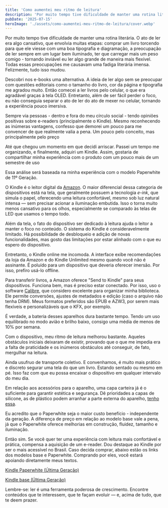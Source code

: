 ```yaml
---
title: 'Como aumentei meu ritmo de leitura'
description: 'Por muito tempo tive dificuldade de manter uma rotina literária. Felizmente, isso mudou'
pubDate: '2025-07-15'
heroImage: './assets/como-aumentei-meu-ritmo-de-leitura/cover.webp'
---
```


Por muito tempo tive dificuldade de manter uma rotina literária. O ato de ler era algo cansativo, que envolvia muitas etapas: comprar um livro torcendo para que ele viesse com uma boa tipografia e diagramação, a preocupação de ler sempre em um lugar bem iluminado, ter que carregar mais um peso comigo - tornando inviável eu ler algo grande de maneira mais flexível.  Todas essas preocupações me causavam uma fadiga literária imensa. Felizmente, tudo isso mudou.

Descobri nos e-books uma alternativa. A ideia de ler algo sem se preocupar com questões editoriais como o tamanho do livro, cor da página e tipografia me agradou muito. Então comecei a ler livros pelo celular, o que era agradável graças à tela OLED. Entretanto, além de ser fácil perder o foco, eu não conseguia separar o ato de ler do ato de mexer no celular, tornando a experiência pouco imersiva.

Sempre via pessoas - dentro e fora do meu círculo social - tendo opiniões positivas sobre e-readers (principalmente o Kindle). Mesmo reconhecendo as inúmeras vantagens, confesso que demorei um pouco para me convencer de que realmente valia a pena. Um pouco pelo conceito, mas principalmente pelo preço

Até que chegou um momento em que decidi arriscar. Passei um tempo me organizando, e finalmente, adquiri um Kindle. Assim, gostaria de compartilhar minha experiência com o produto com um pouco mais de um semestre de uso

Essa análise será baseada na minha experiência com o modelo Paperwhite de 11º Geração.

O Kindle é o leitor digital da [Amazon](https://amzn.to/4kDhP4c). O maior diferencial dessa categoria de dispositivos está na tela, que geralmente possuem a tecnologia _e-ink_, que simula o papel, oferecendo uma leitura confortável, mesmo sob luz natural intensa — sem precisar acionar a iluminação embutida. Isso o torna muito menos cansativo para os olhos, especialmente se comparado às telas de LED que usamos o tempo todo.

Além da tela, o fato do dispositivo ser dedicado à leitura ajuda o leitor a manter o foco no conteúdo. O sistema do Kindle é consideravelmente limitado. Há possibilidade de desbloqueio e adição de novas funcionalidades, mas gosto das limitações por estar alinhado com o que eu espero do dispositivo.

Entretanto, o Kindle online me incomoda. A interface exibe recomendações da loja da Amazon e do Kindle Unlimited mesmo quando você não é assinante. É poluído para um dispositivo que deveria oferecer imersão. Por isso, prefiro usá-lo offline.

Para transferir livros, a Amazon oferece "Send to Kindle" para seus dispositivos. Funciona bem, mas é preciso estar conectado. Por isso, uso o software [Calibre](https://calibre-ebook.com/), que considero excelente para organizar minha biblioteca. Ele permite conversões, ajustes de metadados e edição (caso o arquivo não tenha DRM). Meus formatos preferidos são EPUB e AZW3, por serem mais flexíveis e personalizáveis que o KFX, por exemplo.

É verdade, a bateria desses aparelhos dura bastante tempo. Tendo um uso equilibrado no modo avião e brilho baixo, consigo uma média de menos de 10% por semana.
  
Com o dispositivo, meu ritmo de leitura melhorou bastante. Aqueles obstáculos iniciais deixaram de existir, provando que o que me impedia era a falta de praticidade e os inúmeros obstáculos até conseguir, de fato, mergulhar na leitura.

Ainda usufruo de transporte coletivo. E convenhamos, é muito mais prático e discreto segurar uma tela do que um livro. Estando sentado ou mesmo em pé. Isso faz com que eu possa encaixar o dispositivo em qualquer intervalo do meu dia.

Em relação aos acessórios para o aparelho, uma capa carteira já é o suficiente para garantir estética e segurança. Dê prioridades a capas de silicone, as de plástico podem arranhar a parte externa do aparelho, [tenho essa](https://amzn.to/44WKVpE).

Eu acredito que o Paperwhite seja o maior custo benefício - independente da geração. A diferença de preço em relação ao modelo base vale a pena, já que o Paperwhite oferece melhorias em construção, fluidez, tamanho e iluminação.

Então sim. Se você quer ter uma experiência com leitura mais confortável e prática, compensa a aquisição de um e-reader. Dou destaque ao Kindle por ser o mais acessível no Brasil. Caso decida comprar, abaixo estão os links dos modelos base e Paperwhite. Comprando por eles, você estará apoiando diretamente meus textos.

[Kindle Paperwhite (Última Geração) ](https://amzn.to/44PDvUS)

[Kindle base (Última Geração)](https://amzn.to/4loXVLz)

Lembre-se: ler é uma ferramenta poderosa de crescimento. Encontre conteúdos que te interessem, que te façam evoluir — e, acima de tudo, que te deem prazer.
